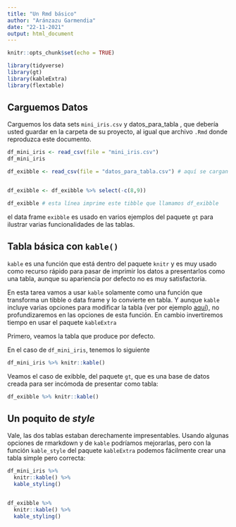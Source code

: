 ```yaml
---
title: "Un Rmd básico"
author: "Aránzazu Garmendia"
date: "22-11-2021"
output: html_document
---
```


```r
knitr::opts_chunk$set(echo = TRUE)
```

```r
library(tidyverse)
library(gt)
library(kableExtra)
library(flextable)
```

## Carguemos Datos

Carguemos los data sets `mini_iris.csv` y datos_para_tabla , que debería usted guardar en la carpeta de su proyecto, al igual que archivo `.Rmd` donde reproduzca este documento.

```r
df_mini_iris <- read_csv(file = "mini_iris.csv")
df_mini_iris 

df_exibble <- read_csv(file = "datos_para_tabla.csv") # aquí se cargan datos y se crea df_exibble


df_exibble <- df_exibble %>% select(-c(8,9))

df_exibble # esta línea imprime este tibble que llamamos df_exibble

```

el data frame `exibble` es usado en varios ejemplos del paquete `gt` para ilustrar varias funcionalidades de las tablas.

## Tabla básica con `kable()`

`kable` es una función que está dentro del paquete `knitr` y es muy usado como recurso rápido para pasar de imprimir los datos a presentarlos como una tabla, aunque su apariencia por defecto no es muy satisfactoria.

En esta tarea vamos a usar `kable` solamente como una función que transforma un tibble o data frame y lo convierte en tabla. Y aunque `kable` incluye varias opciones para modificar la tabla (ver por ejemplo [aquí](https://bookdown.org/yihui/rmarkdown-cookbook/kable.html){style="blue"}), no profundizaremos en las opciones de esta función. En cambio invertiremos tiempo en usar el paquete `kableExtra`

Primero, veamos la tabla que produce por defecto.

En el caso de `df_mini_iris`, tenemos lo siguiente

```r
df_mini_iris %>% knitr::kable()
```

Veamos el caso de exibble, del paquete `gt`, que es una base de datos creada para ser incómoda de presentar como tabla:

```r
df_exibble %>% knitr::kable()
```

## Un poquito de *style*

Vale, las dos tablas estaban derechamente impresentables. Usando algunas opciones de rmarkdown y de `kable` podríamos mejorarlas, pero con la función `kable_style` del paquete `kableExtra` podemos fácilmente crear una tabla simple pero correcta:

```r
df_mini_iris %>%
  knitr::kable() %>% 
  kable_styling()


df_exibble %>%
  knitr::kable() %>% 
  kable_styling()
```

